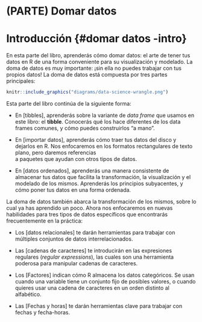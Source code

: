 # (PARTE) Domar datos {-}


# Introducción {#domar datos -intro}

En esta parte del libro, aprenderás cómo domar datos: el arte de tener tus datos en R de una forma conveniente para su visualización y modelado. La doma de datos es muy importante: ¡sin ella no puedes trabajar con tus propios datos! 
La doma de datos está compuesta por tres partes principales:  

```r
knitr::include_graphics("diagrams/data-science-wrangle.png")
```

Esta parte del libro continúa de la siguiente forma:

*   En [tibbles], aprenderás sobre la variante de _data frame_ que usamos
    en este libro: el __tibble__.  Conocerás qué los hace diferentes de los
    data frames comunes, y cómo puedes construirlos "a mano".

*   En [importar datos], aprenderás cómo traer tus datos del disco y dejarlos en R.
    Nos enfocaremos en los formatos rectangulares de texto plano, pero daremos referencias  
    a paquetes que ayudan con otros tipos de datos.

*   En [datos ordenados], aprenderás una manera consistente de almacenar
    tus datos que facilita la transformación, la visualización y el modelado de los mismos.
    Aprenderás los principios subyacentes, y cómo poner tus datos en una forma ordenada.

La doma de datos también abarca la transformación de los mismos, sobre lo cual ya has aprendido un poco. Ahora nos enfocaremos en nuevas habilidades para tres tipos de datos específicos que encontrarás frecuentemente en la práctica:

*   Los [datos relacionales] te darán herramientas para trabajar con múltiples
    conjuntos de datos interrelacionados.
    
*   Las [cadenas de caracteres] te introducirán en las expresiones regulares (_regular expressions_), las cuales son una herramienta 
    poderosa para manipular cadenas de caracteres.

*   Los [Factores] indican cómo R almacena los datos categóricos. Se usan cuando una variable
    tiene un conjunto fijo de posibles valores, o cuando quieres usar una cadena de caracteres en un 
    orden distinto al alfabético.
    
*   Las [Fechas y horas] te darán herramientas clave para trabajar con  
    fechas y fecha-horas.
